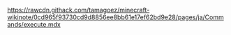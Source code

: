 https://rawcdn.githack.com/tamagoez/minecraft-wikinote/0cd965f93730cd9d8856ee8bb61e17ef62bd9e28/pages/ja/Commands/execute.mdx